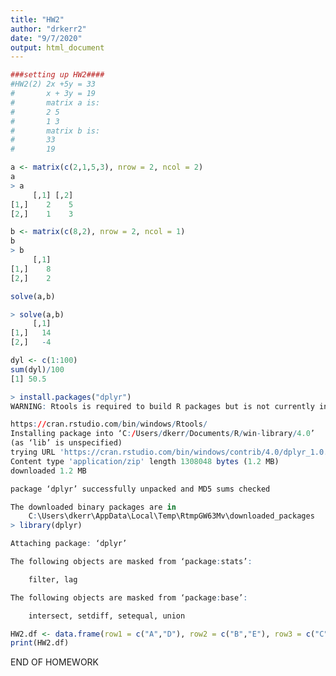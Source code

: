 ---
title: "HW2"
author: "drkerr2"
date: "9/7/2020"
output: html_document
---
```{r}
###setting up HW2####
#HW2(2) 2x +5y = 33 
#       x + 3y = 19
#       matrix a is:
#       2 5
#       1 3
#       matrix b is:
#       33
#       19
```


```{r}
a <- matrix(c(2,1,5,3), nrow = 2, ncol = 2)
a
> a
     [,1] [,2]
[1,]    2    5
[2,]    1    3
```


```{r}
b <- matrix(c(8,2), nrow = 2, ncol = 1)
b
> b
     [,1]
[1,]    8
[2,]    2
```


```{r}
solve(a,b)

> solve(a,b)
     [,1]
[1,]   14
[2,]   -4
```


```{r}
dyl <- c(1:100)
sum(dyl)/100
[1] 50.5
```


```{r}
> install.packages("dplyr")
WARNING: Rtools is required to build R packages but is not currently installed. Please download and install the appropriate version of Rtools before proceeding:

https://cran.rstudio.com/bin/windows/Rtools/
Installing package into ‘C:/Users/dkerr/Documents/R/win-library/4.0’
(as ‘lib’ is unspecified)
trying URL 'https://cran.rstudio.com/bin/windows/contrib/4.0/dplyr_1.0.2.zip'
Content type 'application/zip' length 1308048 bytes (1.2 MB)
downloaded 1.2 MB

package ‘dplyr’ successfully unpacked and MD5 sums checked

The downloaded binary packages are in
	C:\Users\dkerr\AppData\Local\Temp\RtmpGW63Mv\downloaded_packages
> library(dplyr)

Attaching package: ‘dplyr’

The following objects are masked from ‘package:stats’:

    filter, lag

The following objects are masked from ‘package:base’:

    intersect, setdiff, setequal, union

HW2.df <- data.frame(row1 = c("A","D"), row2 = c("B","E"), row3 = c("C", "F"), row4 = c("D", "G"))
print(HW2.df)
```
 
 END OF HOMEWORK
